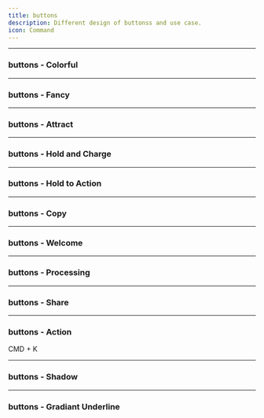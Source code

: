 ```yaml
---
title: buttons
description: Different design of buttonss and use case.
icon: Command
---
```


---

### buttons - Colorful


<Preview link="buttons/btn-15">
    <Btn15 />
</Preview>

---

### buttons - Fancy


<Preview link="buttons/btn-12">
    <Btn12 />
</Preview>

---

### buttons - Attract


<Preview link="buttons/btn-03">
    <Btn03 />
</Preview>

---

### buttons - Hold and Charge


<Preview link="buttons/btn-04">
    <Btn04 />
</Preview>

---

### buttons - Hold to Action


<Preview link="buttons/btn-05">
    <Btn05 />
</Preview>

---

### buttons - Copy


<Preview link="buttons/btn-06">
    <Btn06 />
</Preview>

---

### buttons - Welcome


<Preview link="buttons/btn-13">
    <Btn13 />
</Preview>

---

### buttons - Processing


<Preview link="buttons/btn-07">
    <Btn07 />
</Preview>

---

### buttons - Share


<Preview link="buttons/btn-08">
    <Btn08 />
</Preview>

---

### buttons - Action


<Preview link="buttons/btn-09">
    <Btn09>
        <Command
            className={cn(
                "w-4 h-4",
                "text-zinc-600 dark:text-zinc-400",
                "transition-all duration-300",
                "group-hover:scale-110",
                "group-hover:rotate-[-4deg]",
                "group-active:scale-95"
            )}
        />
        <span className="ml-2 text-sm text-zinc-600 dark:text-zinc-400">
            CMD + K
        </span>
    </Btn09>
</Preview>

---

### buttons - Shadow


<Preview link="buttons/btn-10">
    <Btn10 />
</Preview>

---

### buttons - Gradiant Underline


<Preview link="buttons/btn-11">
    <Btn11 />
</Preview>
